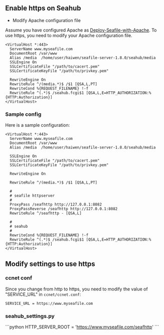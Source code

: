 == Enable https on Seahub ==
* Modify Apache configuration file

Assume you have configured Apache as [[Deploy-Seafile-with-Apache]]. To use https, you need to modify your Apache configuration file.
<pre>
<VirtualHost *:443>
  ServerName www.myseafile.com
  DocumentRoot /var/www
  Alias /media  /home/user/haiwen/seafile-server-1.8.0/seahub/media
  SSLEngine On 
  SSLCertificateFile "/path/to/cacert.pem" 
  SSLCertificateKeyFile "/path/to/privkey.pem"

  RewriteEngine On
  RewriteRule ^/(media.*)$ /$1 [QSA,L,PT]
  RewriteCond %{REQUEST_FILENAME} !-f
  RewriteRule ^(.*)$ /seahub.fcgi$1 [QSA,L,E=HTTP_AUTHORIZATION:%{HTTP:Authorization}]
</VirtualHost>
</pre>

=== Sample config ===

Here is a sample configuration:

<pre>
<VirtualHost *:443>
  ServerName www.myseafile.com
  DocumentRoot /var/www
  Alias /media  /home/user/haiwen/seafile-server-1.8.0/seahub/media

  SSLEngine On 
  SSLCertificateFile "/path/to/cacert.pem" 
  SSLCertificateKeyFile "/path/to/privkey.pem"

  RewriteEngine On

  RewriteRule ^/(media.*)$ /$1 [QSA,L,PT]

  #
  # seafile httpserver
  #
  ProxyPass /seafhttp http://127.0.0.1:8082
  ProxyPassReverse /seafhttp http://127.0.0.1:8082
  RewriteRule ^/seafhttp - [QSA,L]

  #
  # seahub
  #
  RewriteCond %{REQUEST_FILENAME} !-f
  RewriteRule ^(.*)$ /seahub.fcgi$1 [QSA,L,E=HTTP_AUTHORIZATION:%{HTTP:Authorization}]
</VirtualHost>
</pre>

== Modify settings to use https ==

=== ccnet conf ===

Since you change from http to https, you need to modify the value of "SERVICE_URL" in <code>ccnet/ccnet.conf</code>:
<pre>
SERVICE_URL = https://www.myseafile.com
</pre>

=== seahub_settings.py ===

```python
HTTP_SERVER_ROOT = 'https://www.myseafile.com/seafhttp'
```

